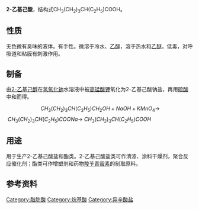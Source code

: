 {{Chembox
| Watchedfields = changed
| verifiedrevid = 477197636
| ImageFile = 2-Ethylhexanoic acid.png
| ImageFile_Ref = {{chemboximage|correct|??}}
| ImageSize = 160
| ImageName = 2-乙基己酸的结构
| IUPACName = 2-Ethylhexanoic acid<ref>{{Cite web|title=2-ethylhexanoic acid - Compound Summary|url=http://pubchem.ncbi.nlm.nih.gov/summary/summary.cgi?cid=8697|work=PubChem Compound|publisher=National Center for Biotechnology Information|accessdate=21 February 2012|location=USA|date=26 March 2005|at=Identification and Related Records|archive-date=2012-10-23|archive-url=https://web.archive.org/web/20121023231158/http://pubchem.ncbi.nlm.nih.gov/summary/summary.cgi?cid=8697|dead-url=no}}</ref>
| OtherNames = 异辛酸
| Section1 = {{Chembox Identifiers
|  CASNo = 149-57-5
|  CASNo_Ref = {{cascite|correct|CAS}}
|  CASNo1 = 72377-05-0
|  CASNo1_Ref = {{cascite|correct|??}}
|  CASNo1_Comment = <small>''S''</small>
|  PubChem = 8697
|  PubChem_Ref = {{Pubchemcite|correct|Pubchem}}
|  PubChem1 = 78052
|  PubChem1_Ref = {{Pubchemcite|correct|Pubchem}}
|  PubChem1_Comment = <small>''R''</small>
|  PubChem2 = 135309
|  PubChem2_Ref = {{Pubchemcite|correct|Pubchem}}
|  PubChem2_Comment = <small>''S''</small>
|  ChemSpiderID = 8373
|  ChemSpiderID_Ref = {{chemspidercite|correct|chemspider}}
|  ChemSpiderID1 = 70431
|  ChemSpiderID1_Ref = {{chemspidercite|correct|chemspider}}
|  ChemSpiderID1_Comment = <small>''R''</small>
|  ChemSpiderID2 = 119200
|  ChemSpiderID2_Ref = {{chemspidercite|correct|chemspider}}
|  ChemSpiderID2_Comment = <small>''S''</small>
|  UNII = 01MU2J7VVZ
|  UNII_Ref = {{fdacite|correct|FDA}}
|  EINECS = 205-743-6
|  MeSHName = 2-ethylhexanoic+acid
|  ChEMBL = 1162485
|  ChEMBL_Ref = {{ebicite|correct|EBI}}
|  ChEMBL1 = 1162487
|  ChEMBL1_Ref = {{ebicite|correct|EBI}}
|  ChEMBL2 = 1162486
|  ChEMBL2_Ref = {{ebicite|correct|EBI}}
|  RTECS = MO7700000
|  Beilstein = 1750468
|  SMILES = CCCCC(CC)c(:[o]):[oH]
|  SMILES1 = CCCCC(CC)C(O)=O
|  StdInChI = 1S/C8H16O2/c1-3-5-6-7(4-2)8(9)10/h7H,3-6H2,1-2H3,(H,9,10)
|  StdInChI_Ref = {{stdinchicite|correct|chemspider}}
|  StdInChIKey = OBETXYAYXDNJHR-UHFFFAOYSA-N
|  StdInChIKey_Ref = {{stdinchicite|correct|chemspider}}
  }}
| Section2 = {{Chembox Properties
|  C = 8
|  H = 16
|  O = 2
|  Appearance = 无色油状液体
|  Density = 0.903 g mL<sup>-1</sup> (固体)
|  MeltingPtK = 154.75
|  BoilingPtK = 501.2
|  LogP = 2.579
|  VaporPressure = <1 Pa (25 °C)
|  pKa = 4.819
|  pKb = 9.178
|  RefractIndex = 1.425
  }}
| Section3 = {{Chembox Thermochemistry
|  DeltaHf = −635.1 kJ mol<sup>-1</sup>
|  DeltaHc = -4.8013–4.7979 MJ mol<sup>-1</sup>
  }}
| Section4 = {{Chembox Hazards
|  GHSPictograms = {{GHS corrosion}} {{GHS exclamation mark}} {{GHS health hazard}}
|  GHSSignalWord = '''危险'''
|  HPhrases = {{H-phrases|312|318|361}}
|  PPhrases = {{P-phrases|280|305+351+338}}
|  EUIndex = 607-230-00-6
|  EUClass = {{Hazchem Xn}}
|  RPhrases = {{R20/21/22}}, {{R37/38}}, {{R41}}, {{R63}}
|  SPhrases = {{S2}}, {{S26}}, {{S36/37/39}}
|  FlashPt = 114 °C
|  Autoignition = 371 °C
|  ExploLimits = 0.9–6.7%
|  LD50 = 1.142 g kg<sup>-1</sup> <small>(家兔经皮)</small><br />3 g kg<sup>-1</sup> <small>(大鼠经口)</small>
  }}
| Section5 = {{Chembox Related
|  OtherCpds = [[2-甲基己烷|2-甲基己烷]]，[[3-甲基己烷|3-甲基己烷]]，[[戊诺酰胺|戊诺酰胺]]，[[2-甲基庚烷|2-甲基庚烷]]，[[3-甲基庚烷|3-甲基庚烷]]，[[2-乙基己醇|2-乙基己醇]]，[[丙戊酰胺|丙戊酰胺]]，[[丙基庚醇|丙基庚醇]]
  }}
}}
'''2-乙基己酸'''，结构式CH<sub>3</sub>(CH<sub>2</sub>)<sub>3</sub>CH(C<sub>2</sub>H<sub>5</sub>)COOH。

== 性质 ==
无色微有臭味的液体。有手性。微溶于冷水、[[乙醇|乙醇]]，溶于热水和[[乙醚|乙醚]]。低毒，对呼吸道和粘膜有刺激作用。

== 制备 ==
由[[2-乙基己醇|2-乙基己醇]]在[[氢氧化钠|氢氧化钠]]水溶液中被[[高锰酸钾|高锰酸钾]]氧化为2-乙基己酸钠盐，再用[[硫酸|硫酸]]中和而得。
:<math>\ CH_3(CH_2)_3CH(C_2H_5)CH_2OH+NaOH+KMnO_4\rightarrow</math><math>\ CH_3(CH_2)_3CH(C_2H_5)COONa \rightarrow </math><math>\ CH_3(CH_2)_3CH(C_2H_5)COOH</math>

== 用途 ==
用于生产2-乙基己酸盐和酯类。2-乙基己酸盐类可作清漆、涂料干燥剂，聚合反应催化剂；酯类可作增塑剂和药物[[羧苄青霉素|羧苄青霉素]]的制取原料。

== 参考资料 ==
{{reflist}}

[[Category:脂肪酸|Category:脂肪酸]]
[[Category:烷基酸|Category:烷基酸]]
[[Category:异辛酸盐|Category:异辛酸盐]]